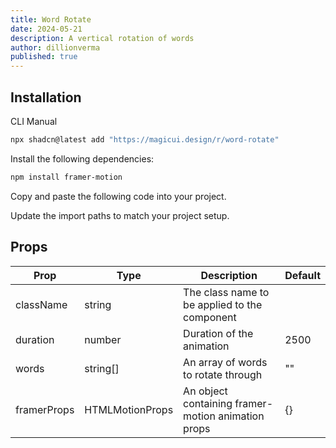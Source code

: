 ```yaml
---
title: Word Rotate
date: 2024-05-21
description: A vertical rotation of words
author: dillionverma
published: true
---
```


<ComponentPreview name="word-rotate-demo" />

## Installation

<Tabs defaultValue="cli">

<TabsList>
  <TabsTrigger value="cli">CLI</TabsTrigger>
  <TabsTrigger value="manual">Manual</TabsTrigger>
</TabsList>
<TabsContent value="cli">

```bash
npx shadcn@latest add "https://magicui.design/r/word-rotate"
```

</TabsContent>

<TabsContent value="manual">

<Steps>

<Step>Install the following dependencies:</Step>

```bash
npm install framer-motion
```

<Step>Copy and paste the following code into your project.</Step>

<ComponentSource name="word-rotate" />

<Step>Update the import paths to match your project setup.</Step>

</Steps>

</TabsContent>

</Tabs>

## Props

| Prop        | Type            | Description                                        | Default |
| ----------- | --------------- | -------------------------------------------------- | ------- |
| className   | string          | The class name to be applied to the component      |         |
| duration    | number          | Duration of the animation                          | 2500    |
| words       | string[]        | An array of words to rotate through                | ""      |
| framerProps | HTMLMotionProps | An object containing framer-motion animation props | {}      |
